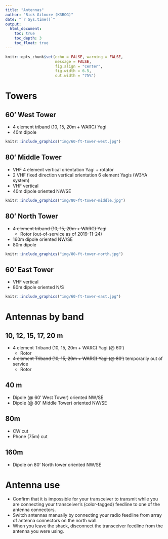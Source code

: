 ```yaml
---
title: "Antennas"
author: "Rick Gilmore (K3ROG)"
date: "`r Sys.time()`"
output:
  html_document:
    toc: true
    toc_depth: 3
    toc_float: true
---
```


```r
knitr::opts_chunk$set(echo = FALSE, warning = FALSE, 
                      message = FALSE,
                      fig.align = "center",
                      fig.width = 6.5,
                      out.width = "75%")
```

# Towers

## 60' West Tower

- 4 element triband (10, 15, 20m + WARC) Yagi
- 40m dipole

```r
knitr::include_graphics("img/60-ft-tower-west.jpg")
```

## 80' Middle Tower

- VHF 4 element vertical orientation Yagi + rotator
- 2 VHF fixed direction vertical orientation 6 element Yagis (W3YA system)
- VHF vertical
- 40m dipole oriented NW/SE

```r
knitr::include_graphics("img/80-ft-tower-middle.jpg")
```

## 80' North Tower

- ~~4 element triband (10, 15, 20m + WARC) Yagi~~
  - Rotor (out-of-service as of 2019-11-24) 
- 160m dipole oriented NW/SE
- 80m dipole

```r
knitr::include_graphics("img/80-ft-tower-north.jpg")
```

## 60' East Tower

- VHF vertical
- 80m dipole oriented N/S

```r
knitr::include_graphics("img/60-ft-tower-east.jpg")
```

# Antennas by band

## 10, 12, 15, 17, 20 m

- 4 element Triband (10, 15, 20m + WARC) Yagi (@ 60')
    - Rotor
- ~~4 element Triband (10, 15, 20m + WARC) Yagi (@ 80')~~ temporarily out of service
    - Rotor
    
## 40 m

- Dipole (@ 60' West Tower) oriented NW/SE
- Dipole (@ 80' Middle Tower) oriented NW/SE

## 80m

- CW cut
- Phone (75m) cut

## 160m

- Dipole on 80' North tower oriented NW/SE

# Antenna use

- Confirm that it is impossible for your transceiver to transmit while you are connecting your transceiver's (color-tagged) feedline to one of the antenna connectors.
- Switch antennas manually by connecting your radio feedline from array of antenna connectors on the north wall.
- When you leave the shack, disconnect the transceiver feedline from the antenna you were using.
